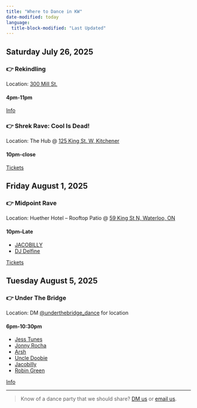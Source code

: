 ```yaml
---
title: "Where to Dance in KW"
date-modified: today
language:
  title-block-modified: "Last Updated"
---
```

## Saturday July 26, 2025

### 👉 Rekindling

Location: [300 Mill St.](https://maps.app.goo.gl/uo27y5ye9zbNnj5z5)

#### 4pm-11pm

[Info](https://www.instagram.com/p/DKziwoOMKuW/)


### 👉 Shrek Rave: Cool Is Dead!

Location: The Hub @ [125 King St. W, Kitchener](https://maps.app.goo.gl/Ak4bVgJ6FKT3zQtF6)

#### 10pm-close

[Tickets](https://www.ticketweb.ca/event/shrek-rave-the-hub-tickets/13785004)


## Friday August 1, 2025

### 👉 Midpoint Rave

Location: Huether Hotel – Rooftop Patio @ [59 King St N, Waterloo, ON](https://maps.google.com/?q=59+King+St+N,+Waterloo,+ON)

#### 10pm–Late

* [JACOBILLY](https://instagram.com/itsjacobilly)
* [DJ Delfine](https://www.instagram.com/djdelfine/)

[Tickets](https://www.eventbrite.com/e/midpoint-rave-tickets-1462405968619)


## Tuesday August 5, 2025

### 👉 Under The Bridge

Location: DM [@underthebridge_dance](https://www.instagram.com/underthebridge_dance/) for location

#### 6pm-10:30pm

* [Jess Tunes](https://www.instagram.com/jess__tunes/)
* [Jonny Rocha](https://www.instagram.com/dj.jonnyrocha/)
* [Arsh](https://www.instagram.com/arsherman21/)
* [Uncle Doobie](https://www.instagram.com/uncledoobie/)
* [Jacobilly](https://www.instagram.com/itsjacobilly/)
* [Robin Green](https://www.instagram.com/robingreen1702/)

[Info](https://www.instagram.com/p/DMIruj2uXqi/)


---

> Know of a dance party that we should share? [DM us](https://www.instagram.com/fearisthevibekiller/) or [email us](mailto:getdown@fearisthevibekiller.com).

